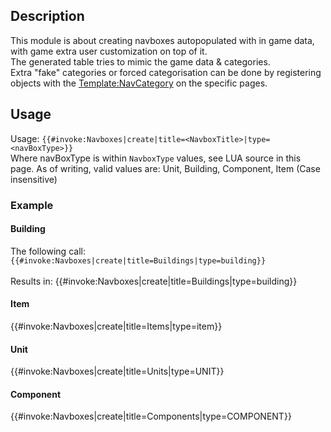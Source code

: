 
== Description ==

This module is about creating navboxes autopopulated with in game data, with game extra user customization on top of it.<br>
The generated table tries to mimic the game data & categories.<br>
Extra "fake" categories or forced categorisation can be done by registering objects with the [[Template:NavCategory]] on the specific pages.<br>

== Usage ==
Usage:
<code><nowiki>{{#invoke:Navboxes|create|title=<NavboxTitle>|type=<navBoxType>}}</nowiki></code>
<br>
Where navBoxType is within <code>NavboxType</code> values, see LUA source in this page. As of writing, valid values are: Unit, Building, Component, Item (Case insensitive)

=== Example ===

==== Building ====
The following call: <br>
<code><nowiki>{{#invoke:Navboxes|create|title=Buildings|type=building}}</nowiki></code> 
<br>
<br>
Results in:
{{#invoke:Navboxes|create|title=Buildings|type=building}}

==== Item ====
{{#invoke:Navboxes|create|title=Items|type=item}}

==== Unit ====
{{#invoke:Navboxes|create|title=Units|type=UNIT}}

==== Component ====
{{#invoke:Navboxes|create|title=Components|type=COMPONENT}}

